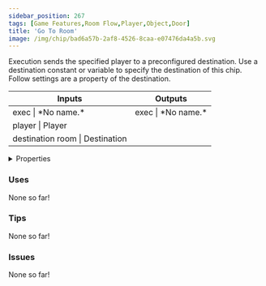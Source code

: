 ```yaml
---
sidebar_position: 267
tags: [Game Features,Room Flow,Player,Object,Door]
title: 'Go To Room'
image: /img/chip/bad6a57b-2af8-4526-8caa-e07476da4a5b.svg
---
```


Execution sends the specified player to a preconfigured destination. Use a destination constant or variable to specify the destination of this chip. Follow settings are a property of the destination.



<IChip uuid="bad6a57b-2af8-4526-8caa-e07476da4a5b"/>

<table><thead><tr><th>Inputs</th><th>Outputs</th></tr></thead><tbody><tr><td>exec | *No name.*</td><td>exec | *No name.*</td></tr><tr><td>player | Player</td><td /></tr><tr><td>destination room | Destination</td><td /></tr></tbody></table>

<details>
  <summary>Properties</summary>
  <div>
    <div>
    <table>
      <tbody>
        <tr>
          <td>Is beta required?</td>
          <td>No</td>
        </tr>
        <tr>
          <td>Is chip a trolling risk?</td>
          <td>Yes</td>
        </tr>
        <tr>
          <td>Is chip a role assignment risk?</td>
          <td>No</td>
        </tr>
        <tr>
          <td>Chip UUID</td>
          <td>bad6a57b-2af8-4526-8caa-e07476da4a5b</td>
        </tr>
        <tr>
          <td>Room availability</td>
          <td>Available everywhere</td>
        </tr>
      </tbody>
    </table>
    </div>
  </div>
</details>

### Uses

None so far!

### Tips

None so far!

### Issues

None so far!